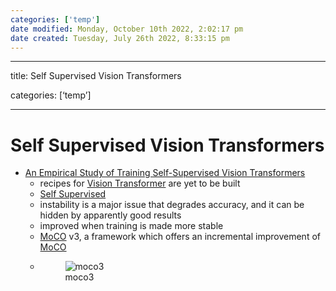```yaml
---
categories: ['temp']
date modified: Monday, October 10th 2022, 2:02:17 pm
date created: Tuesday, July 26th 2022, 8:33:15 pm
---
```


---

title: Self Supervised Vision Transformers

categories: ['temp']

---

# Self Supervised Vision Transformers
- [An Empirical Study of Training Self-Supervised Vision Transformers](https://arxiv.org/abs/2104.02057)
	- recipes for [Vision Transformer](Vision%20Transformer.qmd) are yet to be built
	- [Self Supervised](Self%20Supervised.qmd)
	- instability is a major issue that degrades accuracy, and it can be hidden by apparently good results
	- improved when training is made more stable
	- [MoCO](MoCO.qmd) v3, a framework which offers an incremental improvement of [MoCO](MoCO.qmd)
	- ![moco3](images/moco3.jpg)



